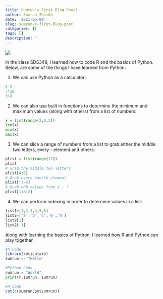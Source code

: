 ```yaml
---
title: Sumrun's First Blog Post!
author: Sumrun Sheikh
date: '2021-05-09'
slug: sumrun-s-first-blog-post
categories: []
tags: []
description: ''
---
```

![](/post/2021-05-09-sumrun-s-first-blog-post_files/code.jpeg)

In the class SDS348, I learned how to code R and the basics of Python. Below, are some of the things I have learned from Python:

1) We can use Python as a calculator:
```python
5-2
7*10
3+8
```

2) We can also use built in functions to determine the minimum and maximum values (along with others) from a list of numbers:
```python
x = list(range(2,8,2))
len(x)
min(x)
max(x)
```

3) We can slice a range of numbers from a list to grab either the middle two letters, every - element and others:
```python
plist = list(range(12))
plist
# Grab the middle two letters
plist[4:6]
# Grab every fourth element
plist[::-4]
# Grab odd values from 1 - 7
plist[1:8:2]
```

4) We can perform indexing in order to determine values in a list:
```python
list1=[1,2,3,4,5,6]
list2=['a','b','c','e','h']
list2[1]
list2[-1]
```

Along with learning the basics of Python, I learned how R and Python can play together.
```r
#R Code
library(reticulate)
sumrun <- "Hello"
```
```python
#Python Code
sumrun = "World"
print(r.sumrun, sumrun)
```
```r
#R Code
cat(c(sumrun,py$sumrun))
```



